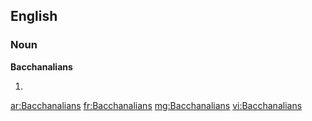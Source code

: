 ==English==

===Noun===
'''Bacchanalians'''

# {{plural of|[[Bacchanalian]]}}

[[ar:Bacchanalians]]
[[fr:Bacchanalians]]
[[mg:Bacchanalians]]
[[vi:Bacchanalians]]